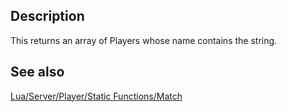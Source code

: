 {{Lua/Function |
  returns = table |
  prototype = Player.Match(string) |
}}

==Description==

This returns an array of Players whose name contains the string.

==See also==

[[Lua/Server/Player/Static Functions/Match]]